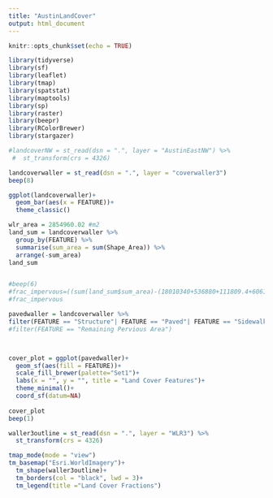 ```yaml
---
title: "AustinLandCover"
output: html_document
---
```


```r
knitr::opts_chunk$set(echo = TRUE)
```

```r
library(tidyverse)
library(sf)
library(leaflet)
library(tmap)
library(spatstat)
library(maptools)
library(sp)
library(raster)
library(beepr)
library(RColorBrewer)
library(stargazer)
```

```r
#landcoverNW = st_read(dsn = ".", layer = "AustinEastNW") %>% 
 #  st_transform(crs = 4326)

landcoverwaller = st_read(dsn = ".", layer = "coverwaller3")
beep(8)
```

```r
ggplot(landcoverwaller)+
  geom_bar(aes(x = FEATURE))+
  theme_classic()
```

```r
wlr_area = 2854960.02 #m2
land_sum = landcoverwaller %>% 
  group_by(FEATURE) %>% 
  summarise(sum_area = sum(Shape_Area)) %>% 
  arrange(-sum_area)
land_sum


#beep(6)
#frac_impervous=((sum(land_sum$sum_area)-(18010340+536880+111809.4+60614.13+48861.97+21312.08))/sum(land_sum$sum_area))
#frac_impervous
```



```r

pavedwaller = landcoverwaller %>% 
filter(FEATURE == "Structure"| FEATURE == "Paved"| FEATURE == "Sidewalk"| FEATURE == "Paved Parking"| FEATURE == "Edge of Paved Road")
#filter(FEATURE == "Remaining Pervious Area")



cover_plot = ggplot(pavedwaller)+
  geom_sf(aes(fill = FEATURE))+
  scale_fill_brewer(palette="Set1")+
  labs(x = "", y = "", title = "Land Cover Features")+
  theme_minimal()+
  coord_sf(datum=NA)
  
cover_plot 
beep(1)

```

```r

waller3outline = st_read(dsn = ".", layer = "WLR3") %>% 
  st_transform(crs = 4326)

tmap_mode(mode = "view")
tm_basemap("Esri.WorldImagery")+
  tm_shape(waller3outline)+
  tm_borders(col = "black", lwd = 3)+
  tm_legend(title ="Land Cover Fractions")
 
```

